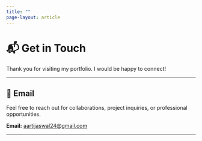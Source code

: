 ```yaml
---
title: ""
page-layout: article
---
```


# 📬 Get in Touch

Thank you for visiting my portfolio. I would be happy to connect!

---

## 📧 Email

Feel free to reach out for collaborations, project inquiries, or professional opportunities.

**Email:** [aartijaswal24@gmail.com](aartijaswal24@gmail.com)

---



